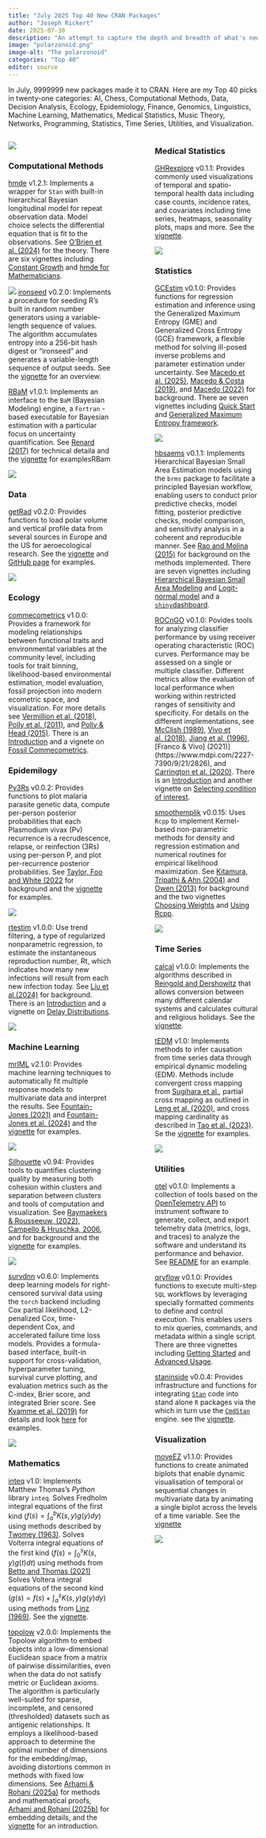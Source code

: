 ```yaml
---
title: "July 2025 Top 40 New CRAN Packages"
author: "Joseph Rickert"
date: 2025-07-30
description: "An attempt to capture the depth and breadth of what's new on CRAN: here are my Top 40 picks in twenty-one categories: AI, Chess, Computational Methods, Data, Decision Analysis, Ecology, Epidemiology, Finance, Genomics, Lingusitics, Machine Learning, Mathematics, Medical Statistics, Music Theory, Networks, Programming, Statistics, Time Series, Utilities, and Visualization."
image: "polarzonoid.png"
image-alt: "The polarzonoid"
categories: "Top 40"
editor: source
---
```


In July, 9999999 new packages made it to CRAN. Here are my Top 40 picks in twenty-one categories: AI, Chess, Computational Methods, Data, Decision Analysis, Ecology, Epidemiology, Finance, Genomics, Linguistics, Machine Learning, Mathematics, Medical Statistics, Music Theory, Networks, Programming, Statistics, Time Series, Utilities, and Visualization.

:::: {.columns}

::: {.column width="45%"}


![](.png){fig-alt=""}






### Computational Methods

[hmde](https://cran.r-project.org/package=hmde) v1.2.1: Implements a wrapper for `Stan` with built-in hierarchical Bayesian longitudinal model for repeat observation data. Model choice selects the differential equation that is fit to the observations. See [O'Brien et al. (2024)](https://besjournals.onlinelibrary.wiley.com/doi/10.1111/2041-210X.14463) for the theory. There are six vignettes including [Constant Growth](https://cran.r-project.org/web/packages/hmde/vignettes/constant-growth.html) and [hmde for Mathematicians](https://cran.r-project.org/web/packages/hmde/vignettes/hmde_for_mathematicians.html).

![](hmde.png){fig-alt="Canham growth curve"}
[ironseed](https://cran.r-project.org/package=ironseed) v0.2.0: Implements a procedure for seeding R's built in random number generators using a variable-length sequence of values. The algorithm accumulates entropy into a 256-bit hash digest or "ironseed" and generates a variable-length sequence of output seeds. See the [vignette](https://cran.r-project.org/web/packages/ironseed/readme/README.html) for an overview.

[RBaM](https://cran.r-project.org/package=RBaM) v1.0.1: Implements an interface to the `BaM` (Bayesian Modeling) engine, a `Fortran` - based executable for Bayesian estimation with a particular focus on uncertainty quantification. See [Renard (2017)](https://hal.science/hal-02606929v1) for technical detaila and the [vignette](https://cran.r-project.org/web/packages/RBaM/readme/README.html) for examplesRBam

![](RBaM.png){fig-alt="Posterior Distribution Curves"}


### Data

[getRad](https://cran.r-project.org/package=getRad) v0.2.0: Provides functions to load polar volume and vertical profile data from several sources in Europe and the US for aeroecological research. See the [vignette](https://cran.r-project.org/web/packages/getRad/vignettes/supported_sources.html) and [GitHub page](https://aloftdata.github.io/getRad/) for examples.

![](getRad.png){fig-alt="Polar volume plot"}

### Ecology

[commecometrics](https://cran.r-project.org/package=commecometrics) v1.0.0: Provides a framework for modeling relationships between functional traits and  environmental variables at the community level, including tools for trait binning, likelihood-based environmental estimation, model evaluation, fossil projection into modern ecometric space, and visualization. For more details see [Vermillion et al. (2018)](https://link.springer.com/chapter/10.1007/978-3-319-94265-0_17), [Polly et al. (2011)](https://royalsocietypublishing.org/doi/10.1098/rspb.2010.2233), and [Polly & Head (2015)](https://www.cambridge.org/core/journals/the-paleontological-society-papers/article/abs/measuring-earthlife-transitions-ecometric-analysis-of-functional-traits-from-late-cenozoic-vertebrates/C0068D2B30ACCF76F415B2EB75F8BEB2). There is an [Introduction](https://cran.r-project.org/web/packages/commecometrics/vignettes/introduction_to_commecometrics.html) and a vignete on [Fossil Commecometrics](https://cran.r-project.org/web/packages/commecometrics/vignettes/fossil_commecometrics.html).


### Epidemilogy


[Pv3Rs](https://cran.r-project.org/package=Pv3Rs) v0.0.2: Provides functions to plot malaria parasite genetic data, compute per-person posterior probabilities that each Plasmodium vivax (Pv) recurrence is a recrudescence, relapse, or reinfection (3Rs) using per-person P, and plot per-recurrence posterior probabilities. See [Taylor, Foo and White (2022]() for background and the [vignette](https://cran.r-project.org/web/packages/Pv3Rs/vignettes/demonstrate-usage.html) for examples. 

![](Pv3Rs.png){fig-alt="Simplex plot of per-recurrence posterior probabilities"}


[rtestim](https://cran.r-project.org/package=rtestim) v1.0.0: Use trend filtering, a type of regularized nonparametric regression, to estimate the instantaneous reproduction number, Rt, which indicates how many new infections will result from each new infection today. See [Liu et al.(2024)](https://journals.plos.org/ploscompbiol/article?id=10.1371/journal.pcbi.1012324) for background. There is an [Introduction](https://cran.r-project.org/web/packages/rtestim/vignettes/delay-distributions.html) and a vignette on [Delay Distributions](https://cran.r-project.org/web/packages/rtestim/vignettes/delay-distributions.html).

![](rtestim.png){fig-alt="Plot of variants in circulation"}

### Machine Learning

[mrIML](https://cran.r-project.org/package=mrIML) v2.1.0: Provides machine learning techniques to automatically fit multiple response models to multivariate data and interpret the results. See [Fountain-Jones (2021)](https://onlinelibrary.wiley.com/doi/10.1111/1755-0998.13495) and [Fountain-Jones et al. (2024)](https://www.authorea.com/users/729149/articles/1226458-advancing-ecological-community-analysis-with-mriml-2-0-unravelling-taxa-associations-through-interpretable-machine-learning?commit=9dfb71ae58318bc0d38e5121f061c63dd9861ae9) and the [vignette](https://cran.r-project.org/web/packages/mrIML/vignettes/mrIML.html) for examples.

![](mrIML.png){fig-alt="Multiple Importance Plots"}
 

[Silhouette](https://cran.r-project.org/package=Silhouette) v0.94: Provides tools to quantifies clustering quality by measuring both cohesion within clusters and separation between clusters and tools of computation and visualization. See [Raymaekers & Rousseeuw, (2022)](https://www.tandfonline.com/doi/full/10.1080/10618600.2022.2050249), [Campello & Hruschka, 2006](https://www.sciencedirect.com/science/article/abs/pii/S0165011406002892?via%3Dihub), and [](https://link.springer.com/article/10.1007/s00357-008-9005-9) for background and the [vignette](https://cran.r-project.org/web/packages/Silhouette/vignettes/Silhouette.html) for examples.

![](Silhouette.png){fig-alt="Clusters Silhouette Plot"}

[survdnn](https://cran.r-project.org/package=survdnn) v0.6.0: Implements deep learning models for right-censored survival data using the `torch` backend including Cox partial likelihood, L2-penalized Cox, time-dependent Cox, and accelerated failure time loss models. Provides a formula-based interface, built-in support for cross-validation, hyperparameter tuning, survival curve plotting, and evaluation metrics such as the C-index, Brier score, and integrated Brier score. See [Kvamme et al. (2019)](https://www.jmlr.org/papers/v20/18-424.html>) for details and look [here](https://github.com/ielbadisy/survdnn) for examples.

![](survdnn.png){fig-alt="Survival Curves"}


### Mathematics

[inteq](https://cran.r-project.org/package=inteq) v1.0: Implements Matthew Thomas's *Python* library `inteq`. Solves Fredholm integral equations of the first kind ($f(s) = \int_a^b K(s, y) g(y) dy$) using methods described by [Twomey (1963)](https://dl.acm.org/doi/10.1145/321150.321157). Solves Volterra integral equations of the first kind ($f(s) = \int_0^s K(s,y) g(t) dt$) using methods from [Betto and Thomas (2021)](https://arxiv.org/abs/2106.08496) Solves Voltera integral equations of the second kind ($g(s) = f(s) + \int_a^s K(s,y) g(y) dy$) using methods from [Linz (1969)](https://epubs.siam.org/doi/10.1137/0706034). See the [vignette](https://cran.r-project.org/web/packages/inteq/vignettes/documentation.html).


[topolow](https://cran.r-project.org/package=topolow) v2.0.0: Implements the Topolow algorithm to embed objects into a low-dimensional Euclidean space from a matrix of pairwise dissimilarities, even when the data do not satisfy metric or Euclidean axioms. The algorithm is particularly well-suited for sparse, incomplete, and censored (thresholded) datasets such as antigenic relationships. It  employs a likelihood-based approach to determine the optimal number of dimensions for the embedding/map, avoiding distortions common in methods with fixed low dimensions. See [Arhami & Rohani (2025a)](https://academic.oup.com/bioinformatics/article/41/7/btaf372/8173949?login=false) for methods and mathematical proofs, [Arhami and Rohani (2025b)](https://arxiv.org/abs/2508.01733) for embedding details, and the [vignette](https://cran.r-project.org/web/packages/topolow/vignettes/Comprehensive_Evaluation.html) for an introduction.



:::

::: {.column width="10%"}

:::

::: {.column width="45%"}





### Medical Statistics

[GHRexplore](https://cran.r-project.org/package=GHRexplore) v0.1.1: Provides commonly used visualizations of temporal and spatio-temporal health data including case counts, incidence rates, and covariates including time series, heatmaps, seasonality plots, maps and more. See the [vignette](https://cran.r-project.org/web/packages/GHRexplore/vignettes/GHRexplore.html).

![](GHRexplore.png){fig-alt="Time series plot}"}




### Statistics



[GCEstim](https://cran.r-project.org/package=GCEstim) v0.1.0: Provides functions for regression estimation and inference using the Generalized Maximum Entropy (GME) and Generalized Cross Entropy (GCE) framework, a flexible method for solving ill-posed inverse problems and parameter estimation under uncertainty. See [Macedo et al. (2025)](https://link.springer.com/chapter/10.1007/978-3-031-97589-9_21), [Macedo & Costa (2019)](https://link.springer.com/chapter/10.1007/978-3-030-26036-1_2), and [Macedo (2022)](https://www.tandfonline.com/doi/full/10.1080/03610918.2022.2057540) for background. There ae seven vignettes including [Quick Start](https://cran.r-project.org/web/packages/GCEstim/vignettes/V1_Quick_start.html) and [Generalized Maximum Entropy framework](https://cran.r-project.org/web/packages/GCEstim/vignettes/V2_GME_framework.html).

![](GCEstim.png){fig-alt="Prediction Error vs Supports}"}


[hbsaems](https://cran.r-project.org/package=hbsaems) v0.1.1: Implements Hierarchical Bayesian Small Area Estimation models using the `brms` package to facilitate a principled Bayesian workflow, enabling users to conduct prior predictive checks, model fitting, posterior predictive checks, model comparison, and sensitivity analysis in a coherent and reproducible manner. See [Rao and Molina (2015)](https://onlinelibrary.wiley.com/doi/book/10.1002/9781118735855) for background on the methods implemented. There are seven vignettes including [Hierarchical Bayesian Small Area Modeling](https://cran.r-project.org/web/packages/hbsaems/vignettes/hbsaems-modelling.html) and [Logit-normal model](https://cran.r-project.org/web/packages/hbsaems/vignettes/hbsaems-binlogitnorm-model.html) and a [`shiny`dashboard](https://cran.r-project.org/web/packages/hbsaems/vignettes/hbsaems-run_sae_app.html).



[ROCnGO](https://cran.r-project.org/package=ROCnGO) v0.1.0: Povides tools for analyzing classifier performance by using receiver operating characteristic (ROC) curves. Performance may be assessed on a single or multiple classifier. Different metrics allow the evaluation of local performance when working within restricted ranges of sensitivity and specificity. For details on the different implementations, see [McClish (1989)](https://journals.sagepub.com/doi/10.1177/0272989X8900900307), [Vivo et al. (2018)](https://link.springer.com/article/10.1007/s11634-017-0295-9), [Jiang et al. (1996)](https://pubs.rsna.org/doi/10.1148/radiology.201.3.8939225), [Franco & Vivo] (2021)](https://www.mdpi.com/2227-7390/9/21/2826), and [Carrington et al. (2020)](https://bmcmedinformdecismak.biomedcentral.com/articles/10.1186/s12911-019-1014-6). There is an [Introduction](https://cran.r-project.org/web/packages/ROCnGO/vignettes/ROCnGO.html) and another vignette on [Selecting condition of interest](https://cran.r-project.org/web/packages/ROCnGO/vignettes/selecting-condition.html).


[smoothemplik](https://cran.r-project.org/package=smoothemplik) v0.0.15: Uses `Rcpp` to implement Kernel-based non-parametric methods for density and regression estimation and numerical routines for empirical likelihood maximization. See [Kitamura, Tripathi & Ahn (2004)](https://onlinelibrary.wiley.com/doi/abs/10.1111/j.1468-0262.2004.00550.x) and [Owen (2013)](https://onlinelibrary.wiley.com/doi/10.1002/cjs.11183) for background and the two vignettes [Choosing Weights](https://cran.r-project.org/web/packages/smoothemplik/vignettes/choice-of-SEL-weights.html) and [Using Rcpp](https://cran.r-project.org/web/packages/smoothemplik/vignettes/non-parametric-rcpp.html).


![](smooth.png){fig-alt="3 D plots showing differences between kernels.}"}

### Time Series

[calcal](https://cran.r-project.org/package=calcal) v1.0.0: Implements the algorithms described in [Reingold and Dershowitz](https://www.cambridge.org/core/books/calendrical-calculations/B897CA3260110348F1F7D906B8D9480D) that allows conversion between many different calendar systems and calculates cultural and religious holidays. See the [vignette](https://cran.r-project.org/web/packages/calcal/vignettes/new_calendar.html).

[tEDM](https://cran.r-project.org/package=tEDM) v1.0: Implements methods to infer causation from time series data through empirical dynamic modeling (EDM).  Methods include convergent cross mapping from [Sugihara et al.](https://www.science.org/doi/10.1126/science.1227079), partial cross mapping as outlined in [Leng et al. (2020)](https://www.nature.com/articles/s41467-020-16238-0), and cross mapping cardinality as described in [Tao et al. (2023)](https://www.sciencedirect.com/science/article/pii/S2667325823000122?via%3Dihub). Se the [vignette](https://cran.r-project.org/web/packages/tEDM/vignettes/tEDM.html) for examples.

![](tEDM.png){fig-alt="Diagram illustrating causal inference "}

### Utilities




[otel](https://cran.r-project.org/package=otel) v0.1.0: Implements a collection of tools based on the [OpenTelemetry API](https://opentelemetry.io/docs/specs/otel/) to instrument software to generate, collect, and export telemetry data (metrics, logs, and traces) to analyze the software and understand its performance and behavior. See [README](https://cran.r-project.org/web/packages/otel/readme/README.html) for an example. 

[qryflow](https://cran.r-project.org/package=qryflow) v0.1.0: Provides functions to execute multi-step `SQL` workflows by leveraging specially formatted comments to define and control execution. This enables users to mix queries, commands, and metadata within a single script. There are three vignettes including [Getting Started](https://cran.r-project.org/web/packages/qryflow/vignettes/qryflow.html) and [Advanced Usage](https://cran.r-project.org/web/packages/qryflow/vignettes/advanced-qryflow.html).


[staninside](https://cran.r-project.org/package=staninside) v0.0.4: Provides infrastructure and functions for integrating [`Stan`](https://www.jstatsoft.org/article/view/v076i01) code into stand alone `R` packages via the  which in turn use the [`CmdStan`](https://github.com/stan-dev/cmdstan) engine. see the [vignette](https://cran.r-project.org/web/packages/staninside/vignettes/using-staninside.html).  





### Visualization



[moveEZ](https://cran.r-project.org/package=moveEZ) v1.1.0: Provides functions to create animated biplots that enable dynamic visualisation of temporal or sequential changes in multivariate data by animating a single biplot across the levels of a time variable. See the [vignette](https://cran.r-project.org/web/packages/moveEZ/vignettes/moveEZ.html)

![](moveEZ.png){fig-alt="Multiple biplots"}

:::





::::

